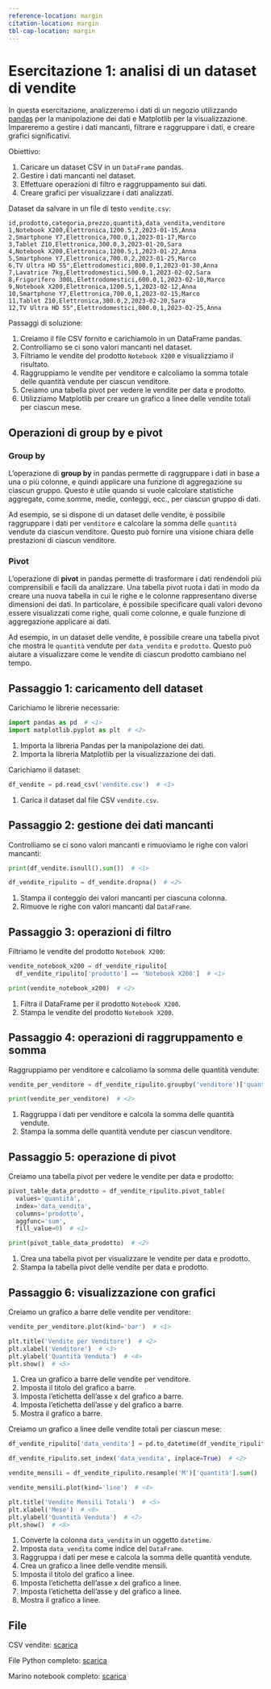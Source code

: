 ```yaml
---
reference-location: margin
citation-location: margin
tbl-cap-location: margin
---
```


# Esercitazione 1: analisi di un dataset di vendite

In questa esercitazione, analizzeremo i dati di un negozio utilizzando [pandas](https://pandas.pydata.org/) per la manipolazione dei dati e Matplotlib per la visualizzazione. Impareremo a gestire i dati mancanti, filtrare e raggruppare i dati, e creare grafici significativi.

Obiettivo:

1. Caricare un dataset CSV in un `DataFrame` pandas.
2. Gestire i dati mancanti nel dataset.
3. Effettuare operazioni di filtro e raggruppamento sui dati.
4. Creare grafici per visualizzare i dati analizzati.

Dataset da salvare in un file di testo `vendite.csv`:

```csv
id,prodotto,categoria,prezzo,quantità,data_vendita,venditore
1,Notebook X200,Elettronica,1200.5,2,2023-01-15,Anna
2,Smartphone Y7,Elettronica,700.0,1,2023-01-17,Marco
3,Tablet Z10,Elettronica,300.0,3,2023-01-20,Sara
4,Notebook X200,Elettronica,1200.5,1,2023-01-22,Anna
5,Smartphone Y7,Elettronica,700.0,2,2023-01-25,Marco
6,TV Ultra HD 55",Elettrodomestici,800.0,1,2023-01-30,Anna
7,Lavatrice 7kg,Elettrodomestici,500.0,1,2023-02-02,Sara
8,Frigorifero 300L,Elettrodomestici,600.0,1,2023-02-10,Marco
9,Notebook X200,Elettronica,1200.5,1,2023-02-12,Anna
10,Smartphone Y7,Elettronica,700.0,1,2023-02-15,Marco
11,Tablet Z10,Elettronica,300.0,2,2023-02-20,Sara
12,TV Ultra HD 55",Elettrodomestici,800.0,1,2023-02-25,Anna
```

Passaggi di soluzione:

1. Creiamo il file CSV fornito e carichiamolo in un DataFrame pandas.
2. Controlliamo se ci sono valori mancanti nel dataset.
3. Filtriamo le vendite del prodotto `Notebook X200` e visualizziamo il risultato.
4. Raggruppiamo le vendite per venditore e calcoliamo la somma totale delle quantità vendute per ciascun venditore.
5. Creiamo una tabella pivot per vedere le vendite per data e prodotto.
6. Utilizziamo Matplotlib per creare un grafico a linee delle vendite totali per ciascun mese.

## Operazioni di group by e pivot

### Group by

L'operazione di **group by** in pandas permette di raggruppare i dati in base a una o più colonne, e quindi applicare una funzione di aggregazione su ciascun gruppo. Questo è utile quando si vuole calcolare statistiche aggregate, come somme, medie, conteggi, ecc., per ciascun gruppo di dati.

Ad esempio, se si dispone di un dataset delle vendite, è possibile raggruppare i dati per `venditore` e calcolare la somma delle `quantità` vendute da ciascun venditore. Questo può fornire una visione chiara delle prestazioni di ciascun venditore.

### Pivot

L'operazione di **pivot** in pandas permette di trasformare i dati rendendoli più comprensibili e facili da analizzare. Una tabella pivot ruota i dati in modo da creare una nuova tabella in cui le righe e le colonne rappresentano diverse dimensioni dei dati. In particolare, è possibile specificare quali valori devono essere visualizzati come righe, quali come colonne, e quale funzione di aggregazione applicare ai dati.

Ad esempio, in un dataset delle vendite, è possibile creare una tabella pivot che mostra le `quantità` vendute per `data_vendita` e `prodotto`. Questo può aiutare a visualizzare come le vendite di ciascun prodotto cambiano nel tempo.

## Passaggio 1: caricamento dell dataset

Carichiamo le librerie necessarie:

```python
import pandas as pd  # <1>
import matplotlib.pyplot as plt  # <2>
```
1. Importa la libreria Pandas per la manipolazione dei dati.
2. Importa la libreria Matplotlib per la visualizzazione dei dati.

Carichiamo il dataset:

```python
df_vendite = pd.read_csv('vendite.csv')  # <1>
```
1. Carica il dataset dal file CSV `vendite.csv`.

## Passaggio 2: gestione dei dati mancanti

Controlliamo se ci sono valori mancanti e rimuoviamo le righe con valori mancanti:

```python
print(df_vendite.isnull().sum())  # <1>

df_vendite_ripulito = df_vendite.dropna()  # <2>
```
1. Stampa il conteggio dei valori mancanti per ciascuna colonna.
2. Rimuove le righe con valori mancanti dal `DataFrame`.

## Passaggio 3: operazioni di filtro

Filtriamo le vendite del prodotto `Notebook X200`:

```python
vendite_notebook_x200 = df_vendite_ripulito[
  df_vendite_ripulito['prodotto'] == 'Notebook X200']  # <1>

print(vendite_notebook_x200)  # <2>
```
1. Filtra il DataFrame per il prodotto `Notebook X200`.
2. Stampa le vendite del prodotto `Notebook X200`.

## Passaggio 4: operazioni di raggruppamento e somma

Raggruppiamo per venditore e calcoliamo la somma delle quantità vendute:

```python
vendite_per_venditore = df_vendite_ripulito.groupby('venditore')['quantità'].sum()  # <1>

print(vendite_per_venditore)  # <2>
```
1. Raggruppa i dati per venditore e calcola la somma delle quantità vendute.
2. Stampa la somma delle quantità vendute per ciascun venditore.

## Passaggio 5: operazione di pivot

Creiamo una tabella pivot per vedere le vendite per data e prodotto:

```python
pivot_table_data_prodotto = df_vendite_ripulito.pivot_table(
  values='quantità',
  index='data_vendita',
  columns='prodotto',
  aggfunc='sum',
  fill_value=0)  # <1>

print(pivot_table_data_prodotto)  # <2>
```
1. Crea una tabella pivot per visualizzare le vendite per data e prodotto.
2. Stampa la tabella pivot delle vendite per data e prodotto.

## Passaggio 6: visualizzazione con grafici

Creiamo un grafico a barre delle vendite per venditore:

```python
vendite_per_venditore.plot(kind='bar')  # <1>

plt.title('Vendite per Venditore')  # <2>
plt.xlabel('Venditore')  # <3>
plt.ylabel('Quantità Venduta')  # <4>
plt.show()  # <5>
```
1. Crea un grafico a barre delle vendite per venditore.
2. Imposta il titolo del grafico a barre.
3. Imposta l'etichetta dell'asse x del grafico a barre.
4. Imposta l'etichetta dell'asse y del grafico a barre.
5. Mostra il grafico a barre.

Creiamo un grafico a linee delle vendite totali per ciascun mese:

```python
df_vendite_ripulito['data_vendita'] = pd.to_datetime(df_vendite_ripulito['data_vendita'])  # <1>

df_vendite_ripulito.set_index('data_vendita', inplace=True)  # <2>

vendite_mensili = df_vendite_ripulito.resample('M')['quantità'].sum()  # <3>

vendite_mensili.plot(kind='line')  # <4>

plt.title('Vendite Mensili Totali')  # <5>
plt.xlabel('Mese')  # <6>
plt.ylabel('Quantità Venduta')  # <7>
plt.show()  # <8>
```
1. Converte la colonna `data_vendita` in un oggetto `datetime`.
2. Imposta `data_vendita` come indice del `DataFrame`.
3. Raggruppa i dati per mese e calcola la somma delle quantità vendute.
4. Crea un grafico a linee delle vendite mensili.
5. Imposta il titolo del grafico a linee.
6. Imposta l'etichetta dell'asse x del grafico a linee.
7. Imposta l'etichetta dell'asse y del grafico a linee.
8. Mostra il grafico a linee.

## File

CSV vendite: [scarica](esercitazione-uno-vendite.csv)

File Python completo: [scarica](esercitazione-uno-analisi-vendite.py)

Marino notebook completo: [scarica](esercitazione-uno-analisi-vendite-marino-notebook.py)